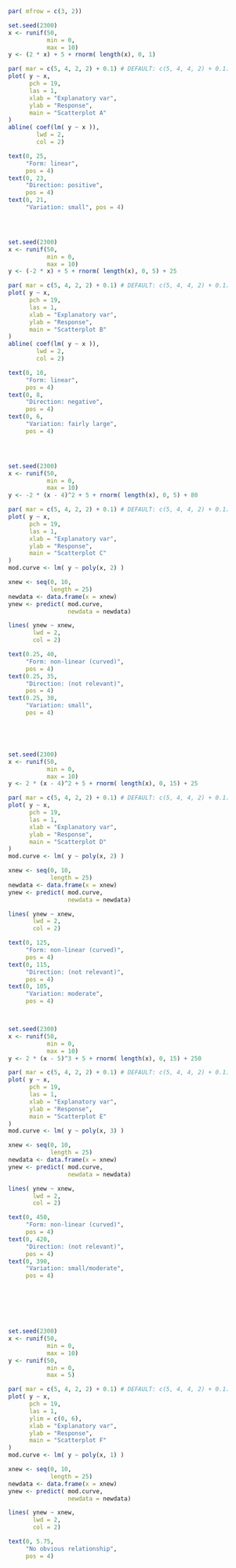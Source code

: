 
```r
par( mfrow = c(3, 2))

set.seed(2300)
x <- runif(50, 
           min = 0, 
           max = 10)
y <- (2 * x) + 5 + rnorm( length(x), 0, 1)

par( mar = c(5, 4, 2, 2) + 0.1) # DEFAULT: c(5, 4, 4, 2) + 0.1.
plot( y ~ x,
      pch = 19,
      las = 1,
      xlab = "Explanatory var",
      ylab = "Response",
      main = "Scatterplot A"
)
abline( coef(lm( y ~ x )), 
        lwd = 2, 
        col = 2)

text(0, 25, 
     "Form: linear", 
     pos = 4)
text(0, 23, 
     "Direction: positive", 
     pos = 4)
text(0, 21, 
     "Variation: small", pos = 4)




set.seed(2300)
x <- runif(50,
           min = 0, 
           max = 10)
y <- (-2 * x) + 5 + rnorm( length(x), 0, 5) + 25

par( mar = c(5, 4, 2, 2) + 0.1) # DEFAULT: c(5, 4, 4, 2) + 0.1.
plot( y ~ x,
      pch = 19,
      las = 1,
      xlab = "Explanatory var",
      ylab = "Response",
      main = "Scatterplot B"
)
abline( coef(lm( y ~ x )), 
        lwd = 2, 
        col = 2)

text(0, 10, 
     "Form: linear", 
     pos = 4)
text(0, 8, 
     "Direction: negative", 
     pos = 4)
text(0, 6, 
     "Variation: fairly large",
     pos = 4)




set.seed(2300)
x <- runif(50, 
           min = 0, 
           max = 10)
y <- -2 * (x - 4)^2 + 5 + rnorm( length(x), 0, 5) + 80

par( mar = c(5, 4, 2, 2) + 0.1) # DEFAULT: c(5, 4, 4, 2) + 0.1.
plot( y ~ x,
      pch = 19,
      las = 1,
      xlab = "Explanatory var",
      ylab = "Response",
      main = "Scatterplot C"
)
mod.curve <- lm( y ~ poly(x, 2) )

xnew <- seq(0, 10, 
            length = 25)
newdata <- data.frame(x = xnew)
ynew <- predict( mod.curve, 
                 newdata = newdata)

lines( ynew ~ xnew, 
       lwd = 2, 
       col = 2)

text(0.25, 40, 
     "Form: non-linear (curved)", 
     pos = 4)
text(0.25, 35, 
     "Direction: (not relevant)", 
     pos = 4)
text(0.25, 30, 
     "Variation: small", 
     pos = 4)





set.seed(2300)
x <- runif(50, 
           min = 0, 
           max = 10)
y <- 2 * (x - 4)^2 + 5 + rnorm( length(x), 0, 15) + 25

par( mar = c(5, 4, 2, 2) + 0.1) # DEFAULT: c(5, 4, 4, 2) + 0.1.
plot( y ~ x,
      pch = 19,
      las = 1,
      xlab = "Explanatory var",
      ylab = "Response",
      main = "Scatterplot D"
)
mod.curve <- lm( y ~ poly(x, 2) )

xnew <- seq(0, 10, 
            length = 25)
newdata <- data.frame(x = xnew)
ynew <- predict( mod.curve, 
                 newdata = newdata)

lines( ynew ~ xnew, 
       lwd = 2, 
       col = 2)

text(0, 125, 
     "Form: non-linear (curved)", 
     pos = 4)
text(0, 115, 
     "Direction: (not relevant)", 
     pos = 4)
text(0, 105, 
     "Variation: moderate", 
     pos = 4)



set.seed(2300)
x <- runif(50, 
           min = 0, 
           max = 10) 
y <- 2 * (x - 5)^3 + 5 + rnorm( length(x), 0, 15) + 250

par( mar = c(5, 4, 2, 2) + 0.1) # DEFAULT: c(5, 4, 4, 2) + 0.1.
plot( y ~ x,
      pch = 19,
      las = 1,
      xlab = "Explanatory var",
      ylab = "Response",
      main = "Scatterplot E"
)
mod.curve <- lm( y ~ poly(x, 3) )

xnew <- seq(0, 10, 
            length = 25)
newdata <- data.frame(x = xnew)
ynew <- predict( mod.curve, 
                 newdata = newdata)

lines( ynew ~ xnew, 
       lwd = 2, 
       col = 2)

text(0, 450, 
     "Form: non-linear (curved)", 
     pos = 4)
text(0, 420, 
     "Direction: (not relevant)", 
     pos = 4)
text(0, 390, 
     "Variation: small/moderate", 
     pos = 4)







set.seed(2300)
x <- runif(50, 
           min = 0, 
           max = 10) 
y <- runif(50, 
           min = 0, 
           max = 5)

par( mar = c(5, 4, 2, 2) + 0.1) # DEFAULT: c(5, 4, 4, 2) + 0.1.
plot( y ~ x,
      pch = 19,
      las = 1,
      ylim = c(0, 6),
      xlab = "Explanatory var",
      ylab = "Response",
      main = "Scatterplot F"
)
mod.curve <- lm( y ~ poly(x, 1) )

xnew <- seq(0, 10, 
            length = 25)
newdata <- data.frame(x = xnew)
ynew <- predict( mod.curve, 
                 newdata = newdata)

lines( ynew ~ xnew, 
       lwd = 2, 
       col = 2)

text(0, 5.75, 
     "No obvious relationship", 
     pos = 4)
```
